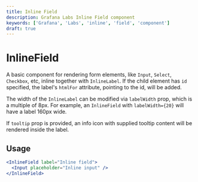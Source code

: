 ```yaml
---
title: Inline Field
description: Grafana Labs Inline Field component
keywords: ['Grafana', 'Labs', 'inline', 'field', 'component']
draft: true
---
```



# InlineField <Badge text='draft' color='orange'></Badge>

A basic component for rendering form elements, like `Input`, `Select`, `Checkbox`, etc, inline together with `InlineLabel`. If the child element has `id` specified, the label's `htmlFor` attribute, pointing to the id, will be added.

The width of the `InlineLabel` can be modified via `labelWidth` prop, which is a multiple of 8px. For example, an `InlineField` with `labelWidth={20}` will have a label 160px wide.

If `tooltip` prop is provided, an info icon with supplied tooltip content will be rendered inside the label.

## Usage

```jsx
<InlineField label="Inline field">
  <Input placeholder="Inline input" />
</InlineField>
```

